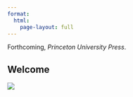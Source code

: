 ```yaml
---
format: 
  html:
    page-layout: full
---
```


Forthcoming, *Princeton University Press*.

::: {.content-hidden}

# Welcome {.unnumbered}

:::

![](figures/figure-2-1)